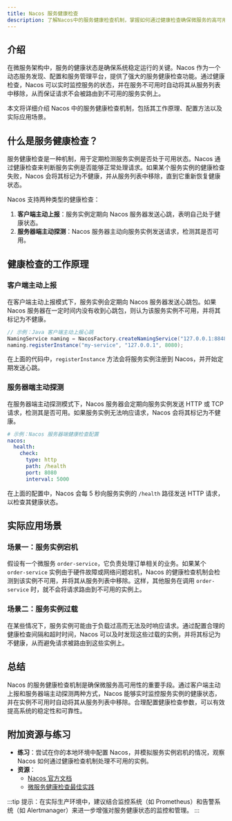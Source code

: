 ```yaml
---
title: Nacos 服务健康检查
description: 了解Nacos中的服务健康检查机制，掌握如何通过健康检查确保微服务的高可用性。
---
```


## 介绍

在微服务架构中，服务的健康状态是确保系统稳定运行的关键。Nacos 作为一个动态服务发现、配置和服务管理平台，提供了强大的服务健康检查功能。通过健康检查，Nacos 可以实时监控服务的状态，并在服务不可用时自动将其从服务列表中移除，从而保证请求不会被路由到不可用的服务实例上。

本文将详细介绍 Nacos 中的服务健康检查机制，包括其工作原理、配置方法以及实际应用场景。

## 什么是服务健康检查？

服务健康检查是一种机制，用于定期检测服务实例是否处于可用状态。Nacos 通过健康检查来判断服务实例是否能够正常处理请求。如果某个服务实例的健康检查失败，Nacos 会将其标记为不健康，并从服务列表中移除，直到它重新恢复健康状态。

Nacos 支持两种类型的健康检查：
1. **客户端主动上报**：服务实例定期向 Nacos 服务器发送心跳，表明自己处于健康状态。
2. **服务器端主动探测**：Nacos 服务器主动向服务实例发送请求，检测其是否可用。

## 健康检查的工作原理

### 客户端主动上报

在客户端主动上报模式下，服务实例会定期向 Nacos 服务器发送心跳包。如果 Nacos 服务器在一定时间内没有收到心跳包，则认为该服务实例不可用，并将其标记为不健康。

```java
// 示例：Java 客户端主动上报心跳
NamingService naming = NacosFactory.createNamingService("127.0.0.1:8848");
naming.registerInstance("my-service", "127.0.0.1", 8080);
```

在上面的代码中，`registerInstance` 方法会将服务实例注册到 Nacos，并开始定期发送心跳。

### 服务器端主动探测

在服务器端主动探测模式下，Nacos 服务器会定期向服务实例发送 HTTP 或 TCP 请求，检测其是否可用。如果服务实例无法响应请求，Nacos 会将其标记为不健康。

```yaml
# 示例：Nacos 服务器端健康检查配置
nacos:
  health:
    check:
      type: http
      path: /health
      port: 8080
      interval: 5000
```

在上面的配置中，Nacos 会每 5 秒向服务实例的 `/health` 路径发送 HTTP 请求，以检查其健康状态。

## 实际应用场景

### 场景一：服务实例宕机

假设有一个微服务 `order-service`，它负责处理订单相关的业务。如果某个 `order-service` 实例由于硬件故障或网络问题宕机，Nacos 的健康检查机制会检测到该实例不可用，并将其从服务列表中移除。这样，其他服务在调用 `order-service` 时，就不会将请求路由到不可用的实例上。

### 场景二：服务实例过载

在某些情况下，服务实例可能由于负载过高而无法及时响应请求。通过配置合理的健康检查间隔和超时时间，Nacos 可以及时发现这些过载的实例，并将其标记为不健康，从而避免请求被路由到这些实例上。

## 总结

Nacos 的服务健康检查机制是确保微服务高可用性的重要手段。通过客户端主动上报和服务器端主动探测两种方式，Nacos 能够实时监控服务实例的健康状态，并在实例不可用时自动将其从服务列表中移除。合理配置健康检查参数，可以有效提高系统的稳定性和可靠性。

## 附加资源与练习

- **练习**：尝试在你的本地环境中配置 Nacos，并模拟服务实例宕机的情况，观察 Nacos 如何通过健康检查机制处理不可用的实例。
- **资源**：
  - [Nacos 官方文档](https://nacos.io/zh-cn/docs/what-is-nacos.html)
  - [微服务健康检查最佳实践](https://microservices.io/patterns/observability/health-check-api.html)

:::tip
提示：在实际生产环境中，建议结合监控系统（如 Prometheus）和告警系统（如 Alertmanager）来进一步增强对服务健康状态的监控和管理。
:::